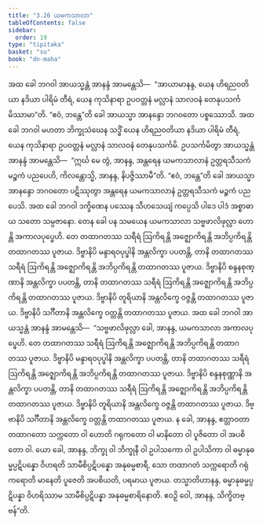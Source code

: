 ```yaml
---
title: "3.26 ယမကသာလာ"
tableOfContents: false
sidebar:
  order: 19
type: "tipitaka"
basket: "su"
book: "dn-maha"
---
```



<DynamicBreadcrumb />

<Division number="198" book="dn-maha">

<Paragraph number="446" book="dn-maha">
အထ ခေါ ဘဂဝါ အာယသ္မန္တံ အာနန္ဒံ အာမန္တေသိ—  “အာယာမာနန္ဒ, ယေန ဟိရညဝတိယာ နဒိယာ ပါရိမံ တီရံ, ယေန ကုသိနာရာ ဥပဝတ္တနံ မလ္လာနံ သာလဝနံ တေနုပသင်္ကမိဿာမာ”တိ. “ဧဝံ, ဘန္တေ”တိ ခေါ အာယသ္မာ အာနန္ဒော ဘဂဝတော ပစ္စဿောသိ. အထ ခေါ ဘဂဝါ မဟတာ ဘိက္ခုသံဃေန သဒ္ဓိံ ယေန ဟိရညဝတိယာ နဒိယာ ပါရိမံ တီရံ, ယေန ကုသိနာရာ ဥပဝတ္တနံ မလ္လာနံ သာလဝနံ တေနုပသင်္ကမိ. ဥပသင်္ကမိတွာ အာယသ္မန္တံ အာနန္ဒံ အာမန္တေသိ—  “ဣင်္ဃ မေ တွံ, အာနန္ဒ, အန္တရေန ယမကသာလာနံ ဥတ္တရသီသကံ မဉ္စကံ ပညပေဟိ, ကိလန္တောသ္မိ, အာနန္ဒ, နိပဇ္ဇိဿာမီ”တိ. “ဧဝံ, ဘန္တေ”တိ ခေါ အာယသ္မာ အာနန္ဒော ဘဂဝတော ပဋိဿုတွာ အန္တရေန ယမကသာလာနံ ဥတ္တရသီသကံ မဉ္စကံ ပညပေသိ. အထ ခေါ ဘဂဝါ ဒက္ခိဏေန ပဿေန သီဟသေယျံ ကပ္ပေသိ ပါဒေ ပါဒံ အစ္စာဓာယ သတော သမ္ပဇာနော.
</Paragraph>

<Paragraph number="447" book="dn-maha">
တေန ခေါ ပန သမယေန ယမကသာလာ သဗ္ဗဖာလိဖုလ္လာ ဟောန္တိ အကာလပုပ္ဖေဟိ. တေ တထာဂတဿ သရီရံ ဩကိရန္တိ အဇ္ဈောကိရန္တိ အဘိပ္ပကိရန္တိ တထာဂတဿ ပူဇာယ. ဒိဗ္ဗာနိပိ မန္ဒာရဝပုပ္ဖါနိ အန္တလိက္ခာ ပပတန္တိ, တာနိ တထာဂတဿ သရီရံ ဩကိရန္တိ အဇ္ဈောကိရန္တိ အဘိပ္ပကိရန္တိ တထာဂတဿ ပူဇာယ. ဒိဗ္ဗာနိပိ စန္ဒနစုဏ္ဏာနိ အန္တလိက္ခာ ပပတန္တိ, တာနိ တထာဂတဿ သရီရံ ဩကိရန္တိ အဇ္ဈောကိရန္တိ အဘိပ္ပကိရန္တိ တထာဂတဿ ပူဇာယ. ဒိဗ္ဗာနိပိ တူရိယာနိ အန္တလိက္ခေ ဝဇ္ဇန္တိ တထာဂတဿ ပူဇာယ. ဒိဗ္ဗာနိပိ သင်္ဂီတာနိ အန္တလိက္ခေ ဝတ္တန္တိ တထာဂတဿ ပူဇာယ.
</Paragraph>

</Division>
<Division number="199" book="dn-maha">

<Paragraph number="448" book="dn-maha">
အထ ခေါ ဘဂဝါ အာယသ္မန္တံ အာနန္ဒံ အာမန္တေသိ—  “သဗ္ဗဖာလိဖုလ္လာ ခေါ, အာနန္ဒ, ယမကသာလာ အကာလပုပ္ဖေဟိ. တေ တထာဂတဿ သရီရံ ဩကိရန္တိ အဇ္ဈောကိရန္တိ အဘိပ္ပကိရန္တိ တထာဂတဿ ပူဇာယ. ဒိဗ္ဗာနိပိ မန္ဒာရဝပုပ္ဖါနိ အန္တလိက္ခာ ပပတန္တိ, တာနိ တထာဂတဿ သရီရံ ဩကိရန္တိ အဇ္ဈောကိရန္တိ အဘိပ္ပကိရန္တိ တထာဂတဿ ပူဇာယ. ဒိဗ္ဗာနိပိ စန္ဒနစုဏ္ဏာနိ အန္တလိက္ခာ ပပတန္တိ, တာနိ တထာဂတဿ သရီရံ ဩကိရန္တိ အဇ္ဈောကိရန္တိ အဘိပ္ပကိရန္တိ တထာဂတဿ ပူဇာယ. ဒိဗ္ဗာနိပိ တူရိယာနိ အန္တလိက္ခေ ဝဇ္ဇန္တိ တထာဂတဿ ပူဇာယ. ဒိဗ္ဗာနိပိ သင်္ဂီတာနိ အန္တလိက္ခေ ဝတ္တန္တိ တထာဂတဿ ပူဇာယ. န ခေါ, အာနန္ဒ, ဧတ္တာဝတာ တထာဂတော သက္ကတော ဝါ ဟောတိ ဂရုကတော ဝါ မာနိတော ဝါ ပူဇိတော ဝါ အပစိတော ဝါ. ယော ခေါ, အာနန္ဒ, ဘိက္ခု ဝါ ဘိက္ခုနီ ဝါ ဥပါသကော ဝါ ဥပါသိကာ ဝါ ဓမ္မာနုဓမ္မပ္ပဋိပန္နော ဝိဟရတိ သာမီစိပ္ပဋိပန္နော အနုဓမ္မစာရီ, သော တထာဂတံ သက္ကရောတိ ဂရုံ ကရောတိ မာနေတိ ပူဇေတိ အပစိယတိ, ပရမာယ ပူဇာယ. တသ္မာတိဟာနန္ဒ, ဓမ္မာနုဓမ္မပ္ပဋိပန္နာ ဝိဟရိဿာမ သာမီစိပ္ပဋိပန္နာ အနုဓမ္မစာရိနောတိ. ဧဝဉှိ ဝေါ, အာနန္ဒ, သိက္ခိတဗ္ဗန်”တိ.
</Paragraph>
</Division>